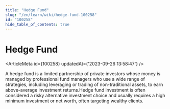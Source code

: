```yaml
---
title: "Hedge Fund"
slug: "/en/learn/wiki/hedge-fund-100258"
id: "100258"
hide_table_of_contents: true
---
```



# Hedge Fund

<ArticleMeta id={100258} updatedAt={'2023-09-26 13:58:47'} />
<div className='border-solid border-b border-t-0 my-4 border-[var(--ifm-color-gray-300)]' />

A hedge fund is a limited partnership of private investors whose money is managed by professional fund managers who use a wide range of strategies, including leveraging or trading of non-traditional assets, to earn above-average investment returns.Hedge fund investment is often considered a risky alternative investment choice and usually requires a high minimum investment or net worth, often targeting wealthy clients.

